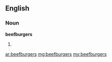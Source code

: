 ==English==

===Noun===
'''beefburgers'''

#{{plural of|beefburger}}

[[ar:beefburgers]]
[[mg:beefburgers]]
[[my:beefburgers]]